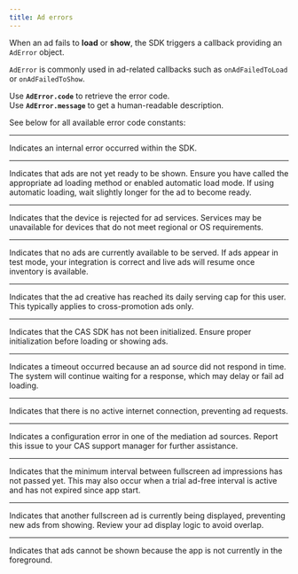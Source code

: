 ```yaml
---
title: Ad errors
---
```


When an ad fails to **load** or **show**, the SDK triggers a callback providing an `AdError` object.

`AdError` is commonly used in ad-related callbacks such as `onAdFailedToLoad` or `onAdFailedToShow`.

Use **`AdError.code`** to retrieve the error code.  
Use **`AdError.message`** to get a human-readable description.

See below for all available error code constants:

---

<Property name="codeInternalError" code="0">
  Indicates an internal error occurred within the SDK.
</Property>

---

<Property name="codeNotReady" code="1">
  Indicates that ads are not yet ready to be shown.  
  Ensure you have called the appropriate ad loading method or enabled automatic load mode.  
  If using automatic loading, wait slightly longer for the ad to become ready.
</Property>

---

<Property name="codeRejected" code="2">
  Indicates that the device is rejected for ad services.  
  Services may be unavailable for devices that do not meet regional or OS requirements.
</Property>

---

<Property name="codeNoFill" code="3">
  Indicates that no ads are currently available to be served.  
  If ads appear in test mode, your integration is correct and live ads will resume once inventory is available.
</Property>

---

<Property name="codeReachedCap" code="6">
  Indicates that the ad creative has reached its daily serving cap for this user.  
  This typically applies to cross-promotion ads only.
</Property>

---

<Property name="codeNotInitialized" code="7">
  Indicates that the CAS SDK has not been initialized.  
  Ensure proper initialization before loading or showing ads.
</Property>

---

<Property name="codeTimeout" code="8">
  Indicates a timeout occurred because an ad source did not respond in time.  
  The system will continue waiting for a response, which may delay or fail ad loading.
</Property>

---

<Property name="codeNoConnection" code="9">
  Indicates that there is no active internet connection, preventing ad requests.
</Property>

---

<Property name="codeConfigurationError" code="10">
  Indicates a configuration error in one of the mediation ad sources.  
  Report this issue to your CAS support manager for further assistance.
</Property>

---

<Property name="codeNotPassedInterval" code="11">
  Indicates that the minimum interval between fullscreen ad impressions has not passed yet.  
  This may also occur when a trial ad-free interval is active and has not expired since app start.
</Property>

---

<Property name="codeAlreadyDisplayed" code="12">
  Indicates that another fullscreen ad is currently being displayed,  
  preventing new ads from showing. Review your ad display logic to avoid overlap.
</Property>

---

<Property name="codeNotForeground" code="13">
  Indicates that ads cannot be shown because the app is not currently in the foreground.
</Property>
